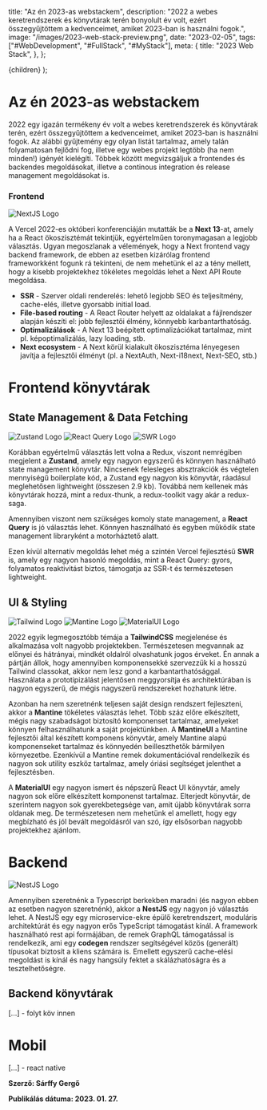 
  title: "Az én 2023-as webstackem",
  description:
    "2022 a webes keretrendszerek és könyvtárak terén bonyolult év volt, ezért összegyűjtöttem a kedvenceimet, amiket 2023-ban is használni fogok.",
  image: "/images/2023-web-stack-preview.png",
  date: "2023-02-05",
  tags: ["#WebDevelopment", "#FullStack", "#MyStack"],
  meta: {
    title: "2023 Web Stack",
  },
};

  <BlogPost meta={options.meta}>{children}</BlogPost>
);

# Az én 2023-as webstackem

2022 egy igazán termékeny év volt a webes keretrendszerek és könyvtárak terén, ezért összegyűjtöttem a kedvenceimet, amiket 2023-ban is használni fogok.
Az alábbi gyűjtemény egy olyan listát tartalmaz, amely talán folyamatosan fejlődni fog, illetve egy webes projekt legtöbb (ha nem minden!) igényét kielégíti.
Többek között megvizsgáljuk a frontendes és backendes megoldásokat, illetve a continous integration és release management megoldásokat is.

### Frontend

<Image variant="extra-small" src="/images/nextjs.png" alt="NextJS Logo" />

A Vercel 2022-es októberi konferenciáján mutatták be a **Next 13**-at, amely ha a React ökoszisztémát tekintjük, egyértelműen toronymagasan a legjobb választás.
Ugyan megoszlanak a vélemények, hogy a Next frontend vagy backend framework, de ebben az esetben kizárólag frontend frameworkként fogunk rá tekinteni, de nem mehetünk
el az a tény mellett, hogy a kisebb projektekhez tökéletes megoldás lehet a Next API Route megoldása.

- **SSR** - Szerver oldali renderelés: lehető legjobb SEO és teljesítmény, cache-elés, illetve gyorsabb initial load.
- **File-based routing** - A React Router helyett az oldalakat a fájlrendszer alapján készíti el: jobb fejlesztői élmény, könnyebb karbantarthatóság.
- **Optimalizálások** - A Next 13 beépített optimalizációkat tartalmaz, mint pl. képoptimalizálás, lazy loading, stb.
- **Next ecosystem** - A Next körül kialakult ökoszisztéma lényegesen javítja a fejlesztői élményt (pl. a NextAuth, Next-i18next, Next-SEO, stb.)

# Frontend könyvtárak

## State Management & Data Fetching

<div className="flex flex-row gap-0 my-8">
  <Image src="/images/zustand.png" alt="Zustand Logo" />
  <Image variant="small" src="/images/react-query.svg" alt="React Query Logo" />
  <Image src="/images/swr.png" alt="SWR Logo" />
</div>

Korábban egyértelmű választás lett volna a Redux, viszont nemrégiben megjelent a **Zustand**, amely egy nagyon egyszerű és könnyen használható state management könyvtár.
Nincsenek felesleges absztrakciók és végtelen mennyiségű boilerplate kód, a Zustand egy nagyon kis könyvtár, ráadásul meglehetősen lightweight (összesen 2.9 kb).
Továbbá nem kellenek más könyvtárak hozzá, mint a redux-thunk, a redux-toolkit vagy akár a redux-saga.

Amennyiben viszont nem szükséges komoly state management, a **React Query** is jó választás lehet. Könnyen használható és egyben működik state management libraryként
a motorháztető alatt.

Ezen kívül alternatív megoldás lehet még a szintén Vercel fejlesztésű **SWR** is, amely egy nagyon hasonló megoldás, mint a React Query: gyors, folyamatos
reaktivitást biztos, támogatja az SSR-t és természetesen lightweight.

## UI & Styling

<div className="flex flex-row gap-0 my-8">
  <Image variant="small" src="/images/tailwind.png" alt="Tailwind Logo" />
  <Image variant="small" src="/images/mantine.png" alt="Mantine Logo" />
  <Image variant="small" src="/images/material-ui.png" alt="MaterialUI Logo" />
</div>

2022 egyik legmegosztóbb témája a **TailwindCSS** megjelenése és alkalmazása volt nagyobb projektekben. Természetesen megvannak az előnyei és hátrányai, mindkét oldalról
olvashatunk jogos érveket. Én annak a pártján állok, hogy amennyiben komponensekké szervezzük ki a hosszú Tailwind classokat, akkor nem lesz gond a karbantarthatósággal.
Használata a prototipizálást jelentősen meggyorsítja és architektúrában is nagyon egyszerű, de mégis nagyszerű rendszereket hozhatunk létre.

Azonban ha nem szeretnénk teljesen saját design rendszert fejleszteni, akkor a **Mantine** tökéletes választás lehet. Több száz előre elkészített, mégis nagy szabadságot
biztosító komponenset tartalmaz, amelyeket könnyen felhasználhatunk a saját projektünkben. A **MantineUI** a Mantine fejlesztői által készített komponens könyvtár,
amely Mantine alapú komponenseket tartalmaz és könnyedén beilleszthetők bármilyen környezetbe. Ezenkívül a Mantine remek dokumentációval rendelkezik és nagyon sok
utility eszköz tartalmaz, amely óriási segítséget jelenthet a fejlesztésben.

A **MaterialUI** egy nagyon ismert és népszerű React UI könyvtár, amely nagyon sok előre elkészített komponenst tartalmaz. Elterjedt könyvtár, de szerintem nagyon sok
gyerekbetegsége van, amit újabb könyvtárak sorra oldanak meg. De természetesen nem mehetünk el amellett, hogy egy megbízható és jól bevált megoldásról van szó, így
elsősorban nagyobb projektekhez ajánlom.

# Backend

<Image variant="small" src="/images/nestjs.png" alt="NestJS Logo" />

Amennyiben szeretnénk a Typescript berkekben maradni (és nagyon ebben az esetben nagyon szeretnénk), akkor a **NestJS** egy nagyon jó választás lehet. A NestJS egy
egy microservice-ekre épülő keretrendszert, moduláris architektúrát és egy nagyon erős TypeScript támogatást kínál. A framework használható rest api formájában,
de remek GraphQL támogatással is rendelkezik, ami egy **codegen** rendszer segítségével közös (generált) típusokat biztosít a kliens számára is.
Emellett egyszerű cache-elési megoldást is kínál és nagy hangsúly fektet a skálázhatóságra és a tesztelhetőségre.

## Backend könyvtárak

[...] - folyt köv innen

# Mobil

[...] - react native

**Szerző: Sárffy Gergő**

**Publikálás dátuma: 2023. 01. 27.**
